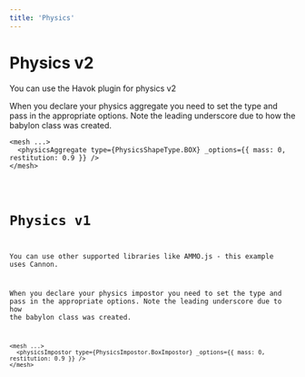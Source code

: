 ```yaml
---
title: 'Physics'
---
```


# Physics v2

You can use the Havok plugin for physics v2

When you declare your physics aggregate you need to set the type and pass in the
appropriate options. Note the leading underscore due to how the babylon class
was created.

```tsx
<mesh ...>
  <physicsAggregate type={PhysicsShapeType.BOX} _options={{ mass: 0, restitution: 0.9 }} />
</mesh>
```

<code src="./Physics2.tsx" />

# Physics v1

You can use other supported libraries like AMMO.js - this example uses Cannon.

When you declare your physics impostor you need to set the type and pass in the
appropriate options. Note the leading underscore due to how the babylon class
was created.

```tsx
<mesh ...>
  <physicsImpostor type={PhysicsImpostor.BoxImpostor} _options={{ mass: 0, restitution: 0.9 }} />
</mesh>
```

<code src="./Physics1.tsx" />
